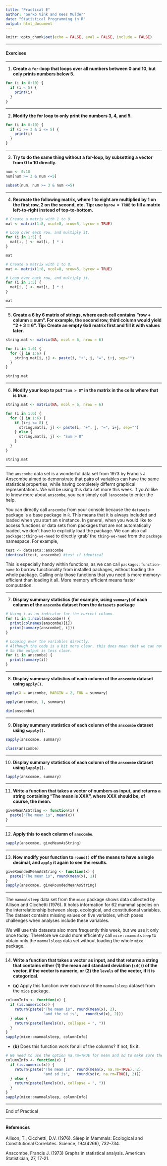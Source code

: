```yaml
---
title: "Practical E"
author: "Gerko Vink and Kees Mulder"
date: "Statistical Programming in R"
output: html_document
---
```



```r
knitr::opts_chunk$set(echo = FALSE, eval = FALSE, include = FALSE)
```



---

#### Exercises

---

1. **Create a `for`-loop that loops over all numbers between 0 and 10, but only prints numbers below 5. **

```r
for (i in 0:10) {
  if (i < 5) {
    print(i)
  }
}
```

---

2. **Modify the for loop to only print the numbers 3, 4, and 5.**

```r
for (i in 0:10) {
  if (i >= 3 & i <= 5) {
    print(i)
  }
}
```

---

3. **Try to do the same thing without a for-loop, by subsetting a vector from 0 to 10 directly.**

```r
num <- 0:10
num[num >= 3 & num <=5]
``` 

```r
subset(num, num >= 3 & num <=5)
```

---

4. **Recreate the following matrix, where 1 to eight are multiplied by 1 on the first row, 2 on the second, etc. Tip: use `byrow = TRUE` to fill a matrix left-to-right instead of top-to-bottom.**
```r

# Create a matrix with 1 to 8. 
mat <- matrix(1:8, ncol=8, nrow=5, byrow = TRUE)

# Loop over each row, and multiply it. 
for (i in 1:5) {
  mat[i, ] <- mat[i, ] * i
}

mat
``` 

```r

# Create a matrix with 1 to 8. 
mat <- matrix(1:8, ncol=8, nrow=5, byrow = TRUE)

# Loop over each row, and multiply it. 
for (i in 1:5) {
  mat[i, ] <- mat[i, ] * i
}

mat
``` 

---

5. **Create a 6 by 6 matrix of strings, where each cell contains "row + column = sum".  For example, the second row, third column would yield "2 + 3 = 6". Tip: Create an empty 6x6 matrix first and fill it with values later. **

```r
string.mat <- matrix(NA, ncol = 6, nrow = 6)

for (i in 1:6) {
  for (j in 1:6) {
    string.mat[i, j] <- paste(i, "+", j, "=", i+j, sep="")
  }
}

string.mat
```

---

6. **Modify your loop to put `"Sum > 8"` in the matrix in the cells where that is true.** 

```r
string.mat <- matrix(NA, ncol = 6, nrow = 6)

for (i in 1:6) {
  for (j in 1:6) {
    if (i+j <= 8) {
      string.mat[i, j] <- paste(i, "+", j, "=", i+j, sep="")
    } else {
      string.mat[i, j] <- "Sum > 8"
    }
  }
}

string.mat
```

---

The `anscombe` data set is a wonderful data set from 1973 by Francis J. Anscombe aimed to demonstrate that pairs of variables can have the same statistical properties, while having completely differnt graphical representations. We will be using this data set more this week. If you'd like to know more about `anscombe`, you can simply call `?anscombe` to enter the help.

You can directly call `anscombe` from your console because the `datasets` package is a base package in `R`. This means that it is always included and loaded when you start an `R` instance. In general, when you would like to access functions or data sets from packages that are not automatically loaded, we don't have to explicitly load the package. We can also call `package::thing-we-need` to directly 'grab' the `thing-we-need` from the `package` namespace. For example,  
```r
test <- datasets::anscombe
identical(test, anscombe) #test if identical
```

This is especially handy within functions, as we can call `package::function-name` to borrow functionality from installed packages, without loading the whole package. Calling only those functions that you need is more memory-efficient than loading it all. More memory efficient means faster computation. 

---

7. **Display summary statistics (for example, using `summary`) of each column of the `anscombe` dataset from the `datasets` package**

```r
# Using i as an indicator for the current column.
for (i in 1:ncol(anscombe)) {
  print(colnames(anscombe)[i])
  print(summary(anscombe[, i]))
}

# Looping over the variables directly. 
# Although the code is a bit more clear, this does mean that we can not access the names of the variables.
# So the output is less clear. 
for (i in anscombe) {
  print(summary(i))
}
```

---

8. **Display summary statistics of each column of the `anscombe` dataset using `apply()`.**

```r
apply(X = anscombe, MARGIN = 2, FUN = summary)
```

<!-- Remember that in `R`, the first indicator in square brackets always indicates the row, and the second indicator always indicates the column, such that `anscombe[2, 3]` would give us the value for the intersection of the second row and the third column. The same rationale translates to the margins we would like `apply()` to iterate over. The argument `MARGIN = 2` specifies the columns, while `MARGIN = 1` would indicate that a function should be applied over the rows:  -->

```r
apply(anscombe, 1, summary)
```
<!-- We now see a returned matrix of `11` columns, that give us the `summary()` over the 11 rows in the `anscombe` data set. -->
```r
dim(anscombe)
```


---

9. **Display summary statistics of each column of the `anscombe` dataset using `sapply()`. **

```r
sapply(anscombe, summary)
```
<!-- We can see that `sapply()` returns a matrix. We don't have to specify any margins as the `anscombe` data set is of class `data.frame`:  -->
```r
class(anscombe)
```
<!-- Objects of class `data.frame` can be addressed as a list, where the columns are the listed elements (see Lecture B). The function `summary()` will automatically be applied over the listed elements.  -->

---

10. **Display summary statistics of each column of the `anscombe` dataset using `lapply()`. **

```r
lapply(anscombe, summary)
```

<!-- Function `lapply()` behaves just like `sapply()` - in fact, `sapply()` is a more user-friendly version of `lapply()`, but returns a list rather than a matrix. I, personally, prefer the `sapply()` - or the equivalent `apply()` over the columns - solution for `anscombe` data set. However, if a data set has many dimensions, the return from `lapply()` may be much more flexible to work with.    -->

---

11. **Write a function that takes a vector of numbers as input, and returns a string containing "The mean is XXX", where XXX should be, of course, the mean.  **

```r
giveMeanAsString <- function(x) {
  paste("The mean is", mean(x))
}
```

---

12. **Apply this to each column of `anscombe`. **

```r
sapply(anscombe, giveMeanAsString)
```

---

13. **Now modify your function to `round()` off the means to have a single decimal, and `apply` it again to see the results.**

```r
giveRoundedMeanAsString <- function(x) {
  paste("The mean is", round(mean(x), 1))
}
sapply(anscombe, giveRoundedMeanAsString)
```

---

The `mammalsleep` data set from the `mice` package shows data collected by Allison and Cicchetti (1976). It holds information for 62 mammal species on the interrelationship between sleep, ecological, and constitutional variables. The dataset contains missing values on five variables, which poses challenges when analyses include these variables. 

We will use this datasets also more frequently this week, but we use it only once today. Therefore we could more efficiently call `mice::mammalsleep` to obtain only the `mammalsleep` data set without loading the whole `mice` package. 

---

14. **Write a function that takes a vector as input, and that returns a string that contains either (1) the mean and standard deviation (`sd()`) of the vector, if the vector is numeric, or (2) the `levels` of the vector, if it is categorical.**

* **(a)** Apply this function over each row of the `mammalsleep` dataset from the `mice` package. 

```r
columnInfo <- function(x) {
  if (is.numeric(x)) {
    return(paste("The mean is", round(mean(x), 2), 
                 "and the sd is",   round(sd(x), 2)))
  } else {
    return(paste(levels(x), collapse = ", "))
  }
}
sapply(mice::mammalsleep, columnInfo)
```

* **(b)** Does this function work for all of the columns? If not, fix it. 

```r
# We need to use the option na.rm=TRUE for mean and sd to make sure the missings are skipped. 
columnInfo <- function(x) {
  if (is.numeric(x)) {
    return(paste("The mean is", round(mean(x, na.rm=TRUE), 2), 
                 "and sd is",   round(sd(x, na.rm=TRUE), 2)))
  } else {
    return(paste(levels(x), collapse = ", "))
  }
}
sapply(mice::mammalsleep, columnInfo)
```


---

End of Practical

---

#### References

Allison, T., Cicchetti, D.V. (1976). Sleep in Mammals: Ecological and Constitutional Correlates. Science, 194(4266), 732-734.

Anscombe, Francis J. (1973) Graphs in statistical analysis. American Statistician, 27, 17-21.






